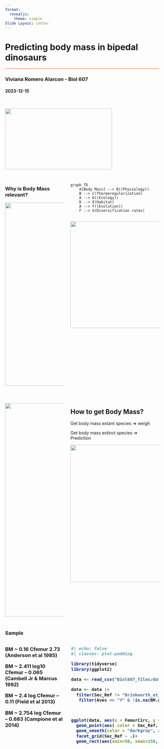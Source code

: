 ```yaml
---
format:   
  revealjs: 
    theme: simple
Slide Layout: center
---
```



<h1> Predicting body mass in bipedal dinosaurs  </h1>

<hr style="border-top: 1px solid #EE450F; background: transparent;"> 

<h3> Viviana Romero Alarcon - Biol 607 </h3> 

<h4> 2023-12-15 </h4>
<br>

![](Biol607_files/pics/back.png){.absolute top=400 right=-150 width="350" height="200"}


## 
:::: {.columns}

::: {.column width="40%"}

<h3>Why is Body Mass relevant?</h3> 

![](Biol607_files/pics/slide2.png){.absolute top=150 right=630 width="450" height="600" }

:::

::: {.column width="60%"}

```mermaid

graph TD
    A[Body Mass] --> B((Physiology))
    B --> C(Thermoregularization)
    A --> D((Ecology))
    D --> E(Habitat)
    A --> F((Evolution))
    F --> G(Diversification rates)
  
```

![](Biol607_files/pics/slide2b.jpg){.absolute top=350 right=-200 width="750" height="350" }

:::

::::

##

:::: {.columns}

::: {.column width="40%"}


![](Biol607_files/pics/slide3a.png){.absolute top=35 right=650 width="550" height="700" }

:::

::: {.column width="60%"}

::: {.callout-note appearance="simple"}
## How to get Body Mass?

Get body mass extant species => weigh

Get body mass extinct species => Prediction

:::

![](Biol607_files/pics/slide3b.png){.absolute top=250 right=-150 width="750" height="450" }

:::

::::

## 
<h3>Sample
<br>

:::: {.columns}
::: {.column width=40% }


BM ~ 0.16 Cfemur 2.73 
(Anderson et al 1985)

BM ~ 2.411 log10 Cfemur – 0.065 
(Cambell Jr & Marcus 1992)

BM ~ 2.4 log Cfemur – 0.11 
(Field et al 2013)

BM ~ 2.754 log Cfemur – 0.683
(Campione et al 2014)


:::
::: {.column width=60%}

```r
#| echo: false
#| classes: plot-padding

library(tidyverse)
library(ggplot2)

data <- read_csv("Biol607_files/data/DataBase231129.csv") 

data <- data |>
  filter(Sec_Ref != "Brinkworth_et_al_2023")  |>
   filter(Aves == "Y" & !is.na(BM.g) & !is.na(FemurCirc) )



ggplot(data, aes(x = FemurCirc, y = BM.g)) +
  geom_point(aes( color = Sec_Ref, shape = Clade.1))+
  geom_smooth(color = "darkgray", alpha = 0.5, size = 0.5)+
  facet_grid(Sec_Ref ~ .)+
  geom_rect(aes(xmin=50, xmax=150, ymin=0, ymax=150000), color = "red", fill=NA)


```
:::
::::






